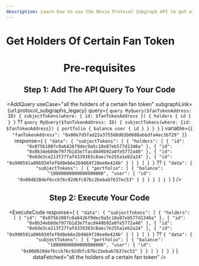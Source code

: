 ```yaml
---
description: Learn how to use the Moxie Protocol Subgraph API to get all the holders of a certain fan token.
---
```



# Get Holders Of Certain Fan Token

<Header
  useCase="all the holders of a certain fan token"
  apiName="Moxie Protocol Subgraph"
/>

# Pre-requisites

<Prerequisites apiName="Moxie Protocol Subgraph" />

## Step 1: Add The API Query To Your Code

<AddQuery
  useCase="all the holders of a certain fan token"
  subgraphLink={url.protocol_subgraphs_legacy}
  query={
    `query MyQuery($fanTokenAddress: ID) {
  subjectTokens(where: { id: $fanTokenAddress }) {
    holders {
      id
    }
  }
}` ??
    `query MyQuery($fanTokenAddress: ID) {
  subjectTokens(where: {id: $fanTokenAddress}) {
    portfolio {
      balance
      user {
        id
      }
    }
  }
}`
  }
  variable={`{
  "fanTokenAddress": "0x00e7d5fad22a375568d03b0688abbdfa4ec3b729"
}`}
  response={
    `{
  "data": {
    "subjectTokens": [
      {
        "holders": [
          {
            "id": "0x075b108fc0a6426f9dec9a5c18e87eb577d1346a"
          },
          {
            "id": "0x0b34eb0de7977b1d3e7facd449b92a0fe5772a40"
          },
          {
            "id": "0x6de3ce213f27faf4339383c8aec7e255a1eb2a24"
          },
          {
            "id": "0x990591a096934fef9d0eb6e2b9669f20ee0e424b"
          }
        ]
      }
    ]
  }
}` ??
    `{
  "data": {
    "subjectTokens": [
      {
        "portfolio": [
          {
            "balance": "10000000000000000000",
            "user": {
              "id": "0x00d620def6ccb76c92dbfc87bc2bebab7637ec53"
            }
          }
        ]
      }
    ]
  }
}`
  }
/>

## Step 2: Execute Your Code

<ExecuteCode
  response={
    `{
  "data": {
    "subjectTokens": [
      {
        "holders": [
          {
            "id": "0x075b108fc0a6426f9dec9a5c18e87eb577d1346a"
          },
          {
            "id": "0x0b34eb0de7977b1d3e7facd449b92a0fe5772a40"
          },
          {
            "id": "0x6de3ce213f27faf4339383c8aec7e255a1eb2a24"
          },
          {
            "id": "0x990591a096934fef9d0eb6e2b9669f20ee0e424b"
          }
        ]
      }
    ]
  }
}` ??
    `{
  "data": {
    "subjectTokens": [
      {
        "portfolio": [
          {
            "balance": "10000000000000000000",
            "user": {
              "id": "0x00d620def6ccb76c92dbfc87bc2bebab7637ec53"
            }
          }
        ]
      }
    ]
  }
}`
  }
  dataFetched="all the holders of a certain fan token"
/>

<DeveloperSupport />
